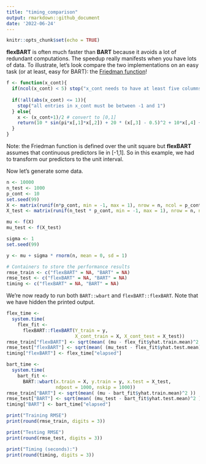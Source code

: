 ```yaml
---
title: "timing_comparison"
output: rmarkdown::github_document
date: '2022-06-24'
---
```


```r
knitr::opts_chunk$set(echo = TRUE)
```

**flexBART** is often much faster than **BART** because it avoids a lot of redundant computations.
The speedup really manifests when you have lots of data.
To illustrate, let's look compare the two implementations on an easy task (or at least, easy for BART): the [Friedman function](https://www.sfu.ca/~ssurjano/fried.html)!

```r
f <- function(x_cont){
  if(ncol(x_cont) < 5) stop("x_cont needs to have at least five columns")
  
  if(!all(abs(x_cont) <= 1)){
    stop("all entries in x_cont must be between -1 and 1")
  } else{
    x <- (x_cont+1)/2 # convert to [0,1]
    return(10 * sin(pi*x[,1]*x[,2]) + 20 * (x[,3] - 0.5)^2 + 10*x[,4] + 5 * x[,5])
  }
}
```
Note: the Friedman function is defined over the unit square but **flexBART** assumes that continuous predictors lie in [-1,1].
So in this example, we had to transform our predictors to the unit interval.

Now let's generate some data.
```r
n <- 10000
n_test <- 1000
p_cont <- 10
set.seed(99)
X <- matrix(runif(n*p_cont, min = -1, max = 1), nrow = n, ncol = p_cont)
X_test <- matrix(runif(n_test * p_cont, min = -1, max = 1), nrow = n, ncol = p_cont)

mu <- f(X)
mu_test <- f(X_test)

sigma <- 1
set.seed(99)

y <- mu + sigma * rnorm(n, mean = 0, sd = 1)

# Containers to store the performance results
rmse_train <- c("flexBART" = NA, "BART" = NA)
rmse_test <- c("flexBART" = NA, "BART" = NA)
timing <- c("flexBART" = NA, "BART" = NA)
```

We're now ready to run both `BART::wbart` and `flexBART::flexBART`. Note that we have hidden the printed output.

```r
flex_time <-
  system.time(
    flex_fit <- 
      flexBART::flexBART(Y_train = y, 
                         X_cont_train = X, X_cont_test = X_test))
rmse_train["flexBART"] <- sqrt(mean( (mu - flex_fit$yhat.train.mean)^2 ))
rmse_test["flexBART"] <- sqrt(mean( (mu_test - flex_fit$yhat.test.mean)^2 ))
timing["flexBART"] <- flex_time["elapsed"]
```

```r
bart_time <-
  system.time(
    bart_fit <-
      BART::wbart(x.train = X, y.train = y, x.test = X_test,
                  ndpost = 1000, nskip = 1000))
rmse_train["BART"] <- sqrt(mean( (mu - bart_fit$yhat.train.mean)^2 ))
rmse_test["BART"] <- sqrt(mean( (mu_test - bart_fit$yhat.test.mean)^2 ))
timing["BART"] <- bart_time["elapsed"]

```


```r
print("Training RMSE")
print(round(rmse_train, digits = 3))

print("Testing RMSE")
print(round(rmse_test, digits = 3))

print("Timing (seconds):")
print(round(timing, digits = 3))

```


